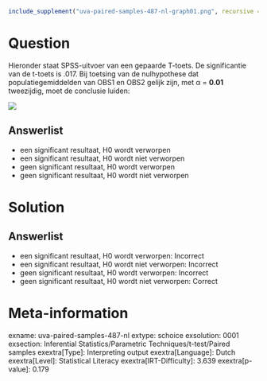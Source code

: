 ```r
include_supplement("uva-paired-samples-487-nl-graph01.png", recursive = TRUE)
```

Question
========

Hieronder staat SPSS-uitvoer van een gepaarde T-toets. De significantie
van de t-toets is .017. Bij toetsing van de nulhypothese dat
populatiegemiddelden van OBS1 en OBS2 gelijk zijn, met α = **0.01**
tweezijdig, moet de conclusie luiden:

![](uva-paired-samples-487-nl-graph01.png)

Answerlist
----------

* een significant resultaat, H0 wordt verworpen
* een significant resultaat, H0 wordt niet verworpen
* geen significant resultaat, H0 wordt verworpen
* geen significant resultaat, H0 wordt niet verworpen

Solution
========

Answerlist
----------

* een significant resultaat, H0 wordt verworpen: Incorrect
* een significant resultaat, H0 wordt niet verworpen: Incorrect
* geen significant resultaat, H0 wordt verworpen: Incorrect
* geen significant resultaat, H0 wordt niet verworpen: Correct

Meta-information
================
exname: uva-paired-samples-487-nl
extype: schoice
exsolution: 0001
exsection: Inferential Statistics/Parametric Techniques/t-test/Paired samples
exextra[Type]: Interpreting output
exextra[Language]: Dutch
exextra[Level]: Statistical Literacy
exextra[IRT-Difficulty]: 3.639
exextra[p-value]: 0.179
